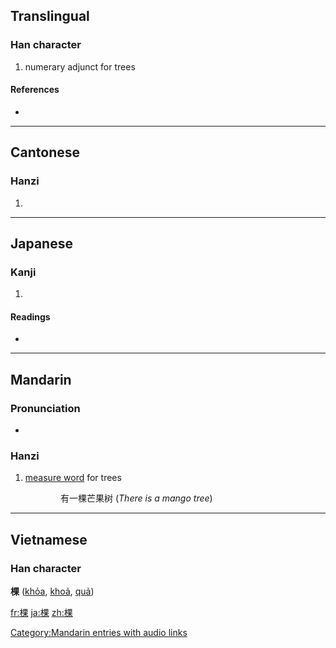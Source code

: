 ==Translingual==

===Han character===
{{Han char|rn=75|rad=木|as=08|sn=12|four=4699<sub>4</sub>|canj=木田木 (DWD)}}

# numerary adjunct for trees

====References====
* {{Han ref|kx=0534.200|dkj=14983|dj=0922.150|hdz=21232.010|uh=68F5|ud=26869|bh=B4CA|bd=46282}}

----

==Cantonese==

===Hanzi===
{{yue-hanzi|jyut=|y=fo2, po1}}

# {{defn|Cantonese}}

----

==Japanese==

===Kanji===
{{ja-kanji|grade=|rs=木08}}

# {{defn|Japanese}}

====Readings====
* {{ja-readings|on=[[かん]] (kan), [[か]] (ka)|kun=[[きぎれ]] (kigire)}}

----

==Mandarin==

===Pronunciation===
*{{audio|zh-kē.ogg|audio}}

===Hanzi===
{{cmn-hanzi|pin=[[kē]] ([[ke1]])|wg=k'o<sup>1</sup>}}

# [[measure word]] for trees
::有一棵芒果树 (''There is a mango tree'')

[[Category:Mandarin entries with audio links]]

----

==Vietnamese==
===Han character===
'''棵''' ([[khỏa]], [[khoả]], [[quả]])

[[fr:棵]]
[[ja:棵]]
[[zh:棵]]
